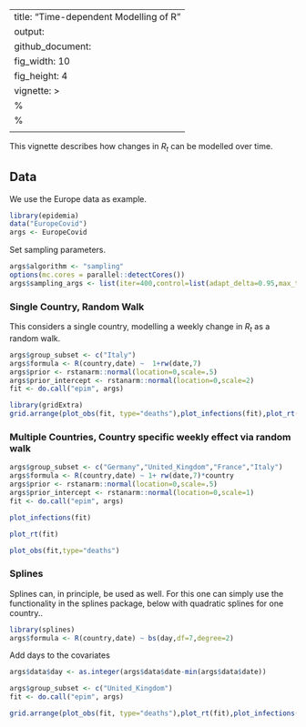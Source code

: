 
---
title: "Time-dependent Modelling of R"
output: 
  github_document:
    fig_width: 10
    fig_height: 4
vignette: >
  %\VignetteIndexEntry{Time-dpendent Modelling of R}
  %\VignetteEngine{knitr::rmarkdown}
  \usepackage[utf8]{inputenc}
---

This vignette describes how changes in $R_t$ can be modelled over time.

## Data

We use the Europe data as example. 
```r
library(epidemia)
data("EuropeCovid")
args <- EuropeCovid
```
Set sampling parameters.
```r
args$algorithm <- "sampling"
options(mc.cores = parallel::detectCores())
args$sampling_args <- list(iter=400,control=list(adapt_delta=0.95,max_treedepth=15))
```
### Single Country, Random Walk

This considers a single country, modelling a weekly change in $R_t$ as a random walk.

```r
args$group_subset <- c("Italy")
args$formula <- R(country,date) ~  1+rw(date,7) 
args$prior <- rstanarm::normal(location=0,scale=.5)
args$prior_intercept <- rstanarm::normal(location=0,scale=2)
fit <- do.call("epim", args)
```
```r
library(gridExtra)
grid.arrange(plot_obs(fit, type="deaths"),plot_infections(fit),plot_rt(fit),nrow=1)
```

### Multiple Countries, Country specific weekly effect via random walk

```r
args$group_subset <- c("Germany","United_Kingdom","France","Italy")
args$formula <- R(country,date) ~ 1+ rw(date,7)*country
args$prior <- rstanarm::normal(location=0,scale=.5)
args$prior_intercept <- rstanarm::normal(location=0,scale=1)
fit <- do.call("epim", args)
```

```r
plot_infections(fit)
```


```r
plot_rt(fit)
```

```r
plot_obs(fit,type="deaths")
```

### Splines 


Splines can, in principle, be used as well. For this one can simply
use the functionality in the splines package, below with quadratic
splines for one country..

```r
library(splines)
args$formula <- R(country,date) ~ bs(day,df=7,degree=2)
```

Add days to the covariates
```r
args$data$day <- as.integer(args$data$date-min(args$data$date))
```


```r
args$group_subset <- c("United_Kingdom")
fit <- do.call("epim", args)
```

```r
grid.arrange(plot_obs(fit, type="deaths"),plot_rt(fit),plot_infections(fit),nrow=1)
```








